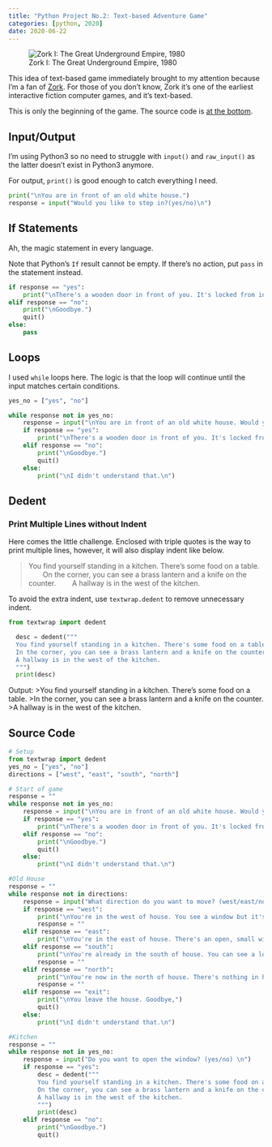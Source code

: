 ```yaml
---
title: "Python Project No.2: Text-based Adventure Game"
categories: [python, 2020]
date: 2020-06-22
---
```


![Zork I: The Great Underground Empire, 1980](Zork-The-Great-Underground-Empire.jpg)

This idea of text-based game immediately brought to my attention because I'm a fan of [Zork](https://en.m.wikipedia.org/wiki/Zork). For those of you don't know, Zork it's one of the earliest interactive fiction computer games, and it's text-based.

This is only the beginning of the game. The source code is [at the bottom](#source-code).

## Input/Output
I'm using Python3 so no need to struggle with `input()` and `raw_input()` as the latter doesn't exist in Python3 anymore.

For output, `print()` is good enough to catch everything I need.

```python
print("\nYou are in front of an old white house.")
response = input("Would you like to step in?(yes/no)\n")
```

## If Statements
Ah, the magic statement in every language.

Note that Python's `If` result cannot be empty. If there's no action, put `pass` in the statement instead.

```python
if response == "yes":
    print("\nThere's a wooden door in front of you. It's locked from inside.")
elif response == "no":
    print("\nGoodbye.")
    quit()
else:
    pass
```

## Loops
I used `while` loops here. The logic is that the loop will continue until the input matches certain conditions.

```python
yes_no = ["yes", "no"]

while response not in yes_no:
    response = input("\nYou are in front of an old white house. Would you like to step in?(yes/no)\n")
    if response == "yes":
        print("\nThere's a wooden door in front of you. It's locked from inside.")
    elif response == "no":
        print("\nGoodbye.")
        quit()
    else:
        print("\nI didn't understand that.\n")
```

## Dedent

### Print Multiple Lines without Indent

Here comes the little challenge. Enclosed with triple quotes is the way to print multiple lines, however, it will also display indent like below.

>You find yourself standing in a kitchen. There's some food on a table.
>  On the corner, you can see a brass lantern and a knife on the counter.
>  A hallway is in the west of the kitchen.

To avoid the extra indent, use `textwrap.dedent` to remove unnecessary indent.

```python
from textwrap import dedent

  desc = dedent("""
  You find yourself standing in a kitchen. There's some food on a table.
  In the corner, you can see a brass lantern and a knife on the counter.
  A hallway is in the west of the kitchen.
  """)
  print(desc)
```
Output:
>You find yourself standing in a kitchen. There's some food on a table.
>In the corner, you can see a brass lantern and a knife on the counter.
>A hallway is in the west of the kitchen.


## Source Code

```python
# Setup
from textwrap import dedent
yes_no = ["yes", "no"]
directions = ["west", "east", "south", "north"]

# Start of game
response = ""
while response not in yes_no:
    response = input("\nYou are in front of an old white house. Would you like to step in?(yes/no)\n")
    if response == "yes":
        print("\nThere's a wooden door in front of you. It's locked from inside.")
    elif response == "no":
        print("\nGoodbye.")
        quit()
    else:
        print("\nI didn't understand that.\n")

#Old House
response = ""
while response not in directions:
    response = input("What direction do you want to move? (west/east/north/south)\n")
    if response == "west":
        print("\nYou're in the west of house. You see a window but it's locked.")
        response = ""
    elif response == "east":
        print("\nYou're in the east of house. There's an open, small window.")
    elif response == "south":
        print("\nYou're already in the south of house. You can see a locked door in front of you.")
        response = ""
    elif response == "north":
        print("\nYou're now in the north of house. There's nothing in here.")
        response = ""
    elif response == "exit":
        print("\nYou leave the house. Goodbye,")
        quit()
    else:
        print("\nI didn't understand that.\n")

#Kitchen
response = ""
while response not in yes_no:
    response = input("Do you want to open the window? (yes/no) \n")
    if response == "yes":
        desc = dedent("""
        You find yourself standing in a kitchen. There's some food on a table.
        On the corner, you can see a brass lantern and a knife on the counter.
        A hallway is in the west of the kitchen.
        """)
        print(desc)
    elif response == "no":
        print("\nGoodbye.")
        quit()

```